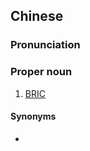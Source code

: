 {{also|金砖}}
==Chinese==
{{zh-forms|s=金砖}}

===Pronunciation===
{{zh-pron
|m=Jīnzhuān
|cat=pn
}}

===Proper noun===
{{zh-proper noun}}

# [[BRIC]] {{gloss|Brazil, Russia, India, and China}}

====Synonyms====
* {{zh-l|金磚四國}}